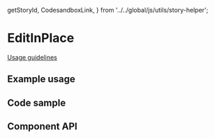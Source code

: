   getStoryId,
  CodesandboxLink,
} from '../../global/js/utils/story-helper';

# EditInPlace

[Usage guidelines](#)

## Example usage

<Canvas>
  <Story id={getStoryId(EditInPlace.displayName, 'default')} />
</Canvas>

## Code sample

<CodesandboxLink exampleDirectory="EditInPlace" />

## Component API

<ArgsTable />
